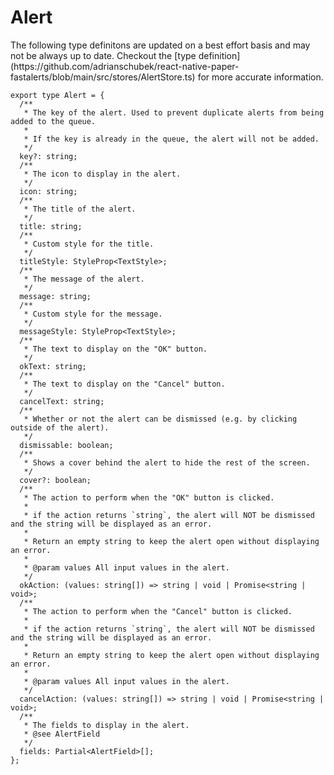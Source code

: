 # Alert


<Callout type="info" emoji="ℹ️">
  The following type definitons are updated on a best effort basis and may not
  be always up to date. Checkout the [type
  definition](https://github.com/adrianschubek/react-native-paper-fastalerts/blob/main/src/stores/AlertStore.ts)
  for more accurate information.
</Callout>

```tsx
export type Alert = {
  /**
   * The key of the alert. Used to prevent duplicate alerts from being added to the queue.
   *
   * If the key is already in the queue, the alert will not be added.
   */
  key?: string;
  /**
   * The icon to display in the alert.
   */
  icon: string;
  /**
   * The title of the alert.
   */
  title: string;
  /**
   * Custom style for the title.
   */
  titleStyle: StyleProp<TextStyle>;
  /**
   * The message of the alert.
   */
  message: string;
  /**
   * Custom style for the message.
   */
  messageStyle: StyleProp<TextStyle>;
  /**
   * The text to display on the "OK" button.
   */
  okText: string;
  /**
   * The text to display on the "Cancel" button.
   */
  cancelText: string;
  /**
   * Whether or not the alert can be dismissed (e.g. by clicking outside of the alert).
   */
  dismissable: boolean;
  /**
   * Shows a cover behind the alert to hide the rest of the screen.
   */
  cover?: boolean;
  /**
   * The action to perform when the "OK" button is clicked.
   *
   * if the action returns `string`, the alert will NOT be dismissed and the string will be displayed as an error.
   *
   * Return an empty string to keep the alert open without displaying an error.
   *
   * @param values All input values in the alert.
   */
  okAction: (values: string[]) => string | void | Promise<string | void>;
  /**
   * The action to perform when the "Cancel" button is clicked.
   *
   * if the action returns `string`, the alert will NOT be dismissed and the string will be displayed as an error.
   *
   * Return an empty string to keep the alert open without displaying an error.
   *
   * @param values All input values in the alert.
   */
  cancelAction: (values: string[]) => string | void | Promise<string | void>;
  /**
   * The fields to display in the alert.
   * @see AlertField
   */
  fields: Partial<AlertField>[];
};
```
